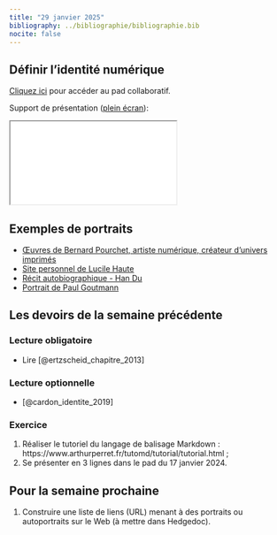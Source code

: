 ```yaml
---
title: "29 janvier 2025"
bibliography: ../bibliographie/bibliographie.bib
nocite: false
---
```


## Définir l'identité numérique

::: {.callout-note}

[Cliquez ici](https://pad.libreon.fr/ZGVcth4zSq6T8aQUbEG0Nw) pour accéder au pad collaboratif.

:::

Support de présentation ([plein écran](/slides/seance2.html){target="_blank"}):

```{=html}

<iframe src="/slides/seance2.html"></iframe>
```

## Exemples de portraits

- [Œuvres de Bernard Pourchet, artiste numérique, créateur d’univers imprimés](https://www.pixels-et-cie.fr/portraits/)
- [Site personnel de Lucile Haute](https://www.lucilehaute.fr/)
- [Récit autobiographique - Han Du](https://carnet.eur-artec.com/feminite-autobiographique-laventure-inspirante-dune-revelation-personnelle/)
- [Portrait de Paul Goutmann](https://player.vimeo.com/video/951114191?h=a50acf225b&byline=0&portrait=0)

## Les devoirs de la semaine précédente

### Lecture obligatoire

- Lire [@ertzscheid_chapitre_2013]

### Lecture optionnelle

- [@cardon_identite_2019]

### Exercice

1. Réaliser le tutoriel du langage de balisage Markdown : https://www.arthurperret.fr/tutomd/tutorial/tutorial.html ;
2. Se présenter en 3 lignes dans le pad du 17 janvier 2024.

## Pour la semaine prochaine

1. Construire une liste de liens (URL) menant à des portraits ou autoportraits sur le Web (à mettre dans Hedgedoc).  